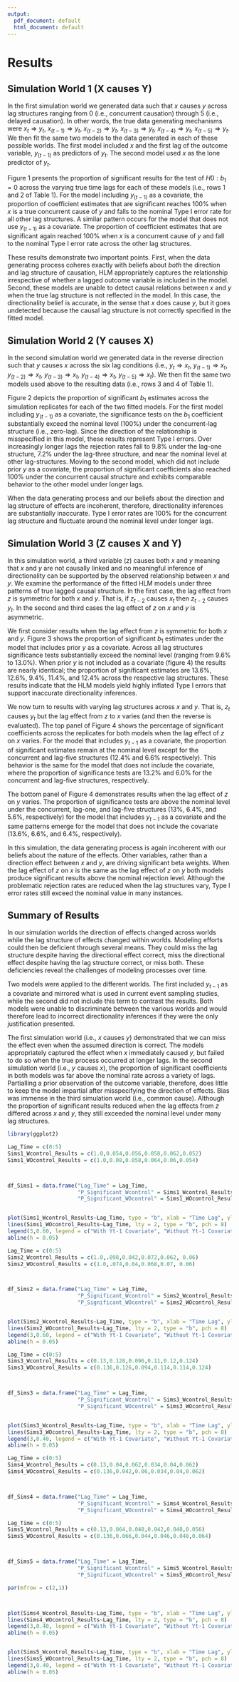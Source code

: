 ```yaml
---
output:
  pdf_document: default
  html_document: default
---
```


# Results

## Simulation World 1 (X causes Y)

In the first simulation world we generated data such that $x$ causes $y$ across lag structures ranging from 0 (i.e., concurrent causation) through 5 (i.e., delayed causation). In other words, the true data generating mechanisms were $x_t {\Rightarrow} y_t$, $x_{(t-1)} {\Rightarrow} y_t$, $x_{(t-2)} {\Rightarrow} y_t$, $x_{(t-3)} {\Rightarrow} y_t$, $x_{(t-4)} {\Rightarrow} y_t$, $x_{(t-5)} {\Rightarrow} y_t$. We then fit the same two models to the data generated in each of these possible worlds. The first model included $x$ and the first lag of the outcome variable, $y_{(t-1)}$ as predictors of $y_t$. The second model used $x$ as the lone predictor of $y_t$.

Figure 1 presents the proportion of significant results for the test of $H0:b_1 = 0$ across the varying true time lags for each of these models (i.e., rows 1 and 2 of Table 1). For the model including $y_{(t-1)}$ as a covariate, the proportion of coefficient estimates that are significant reaches 100% when $x$ is a true concurrent cause of $y$ and falls to the nominal Type I error rate for all other lag structures. A similar pattern occurs for the model that does not use  $y_{(t-1)}$ as a covariate. The proportion of coefficient estimates that are significant again reached 100% when $x$ is a concurrent cause of $y$ and fall to the nominal Type I error rate across the other lag structures.

These results demonstrate two important points. First, when the data generating process coheres exactly with beliefs about *both* the direction and lag structure of causation, HLM appropriately captures the relationship irrespective of whether a lagged outcome variable is included in the model. Second, these models are unable to detect causal relations between $x$ and $y$ when the true lag structure is not reflected in the model. In this case, the directionality belief is accurate, in the sense that $x$ does cause $y$, but it goes undetected because the causal lag structure is not correctly specified in the fitted model.


\begin{center}

---------------

Insert Figure 1 Here

---------------

\end{center}



## Simulation World 2 (Y causes X)

In the second simulation world we generated data in the reverse direction such that $y$ causes $x$ across the six lag conditions (i.e., $y_t {\Rightarrow} x_t$, $y_{(t-1)} {\Rightarrow} x_t$, $y_{(t-2)} {\Rightarrow} x_t$, $y_{(t-3)} {\Rightarrow} x_t$, $y_{(t-4)} {\Rightarrow} x_t$, $y_{(t-5)} {\Rightarrow} x_t$).  We then fit the same two models used above to the resulting data (i.e., rows 3 and 4 of Table 1).

Figure 2 depicts the proportion of significant $b_1$ estimates across the simulation replicates for each of the two fitted models. For the first model including $y_{(t-1)}$ as a covariate, the significance tests on the $b_1$ coefficient substantially exceed the nominal level (100%) under the concurrent-lag structure (i.e., zero-lag). Since the direction of the relationship is misspecified in this model, these results represent Type I errors. Over increasingly longer lags the rejection rates fall to 9.8% under the lag-one structure, 7.2% under the lag-three structure, and near the nominal level at other lag-structures. Moving to the second model, which did not include prior $y$ as a covariate, the proportion of significant coefficients also reached 100% under the concurrent causal structure and exhibits comparable behavior to the other model under longer lags. 

When the data generating process and our beliefs about the direction and lag structure of effects are incoherent, therefore, directionality inferences are substantially inaccurate. Type I error rates are 100% for the concurrent lag structure and fluctuate around the nominal level under longer lags.


\begin{center}

---------------

Insert Figure 2 Here

---------------

\end{center}


## Simulation World 3 (Z causes X and Y)

In this simulation world, a third variable ($z$) causes both $x$ and $y$ meaning that $x$ and $y$ are not causally linked and no meaningful inference of directionality can be supported by the observed relationship between $x$ and $y$. We examine the performance of the fitted HLM models under three patterns of true lagged causal structure. In the first case, the lag effect from $z$ is symmetric for both $x$ and $y$. That is, if $z_{t-2}$ causes $x_{t}$ then $z_{t-2}$ causes $y_{t}$. In the second and third cases the lag effect of $z$ on $x$ and $y$ is asymmetric.

We first consider results when the lag effect from $z$ is symmetric for both $x$ and $y$. Figure 3 shows the proportion of significant $b_1$ estimates under the model that includes prior $y$ as a covariate. Across all lag structures significance tests substantially exceed the nominal level (ranging from 9.6% to 13.0%). When prior $y$ is not included as a covariate (figure 4) the results are nearly identical; the proportion of significant estimates are 13.6%, 12.6%, 9.4%, 11.4%, and 12.4% across the respective lag structures.  These results indicate that the HLM models yield highly inflated Type I errors that support inaccurate directionality inferences.

\begin{center}

---------------

Insert Figure 3 Here

---------------

\end{center}

We now turn to results with varying lag structures across $x$ and $y$. That is, $z_{t}$ causes $y_{t}$ but the lag effect from $z$ to $x$ varies (and then the reverse is evaluated). The top panel of Figure 4 shows the percentage of significant coefficients across the replicates for both models when the lag effect of $z$ on $x$ varies. For the model that includes $y_{t-1}$ as a covariate, the proportion of significant estimates remain at the nominal level except for the concurrent and lag-five structures (12.4% and 6.6% respectively). This behavior is the same for the model that does not include the covariate, where the proportion of significance tests are 13.2% and 6.0% for the concurrent and lag-five structures, respectively. 

The bottom panel of Figure 4 demonstrates results when the lag effect of $z$ on $y$ varies. The proportion of significance tests are above the nominal level under the concurrent, lag-one, and lag-five structures (13%, 6.4%, and 5.6%, respectively) for the model that includes $y_{t-1}$ as a covariate and the same patterns emerge for the model that does not include the covariate (13.6%, 6.6%, and 6.4%, respectively).

In this simulation, the data generating process is again incoherent with our beliefs about the nature of the effects. Other variables, rather than a direction effect between $x$ and $y$, are driving significant beta weights. When the lag effect of $z$ on $x$ is the same as the lag effect of $z$ on $y$ both models produce significant results above the nominal rejection level. Although the problematic rejection rates are reduced when the lag structures vary, Type I error rates still exceed the nominal value in many instances.

\begin{center}

---------------

Insert Figure 4 Here

---------------

\end{center}
 


## Summary of Results

In our simulation worlds the direction of effects changed across worlds while the lag structure of effects changed within worlds. Modeling efforts could then be deficient through several means. They could miss the lag structure despite having the directional effect correct, miss the directional effect despite having the lag structure correct, or miss both. These deficiencies reveal the challenges of modeling processes over time. 

Two models were applied to the different worlds. The first included $y_{t-1}$ as a covariate and mirrored what is used in current event sampling studies, while the second did not include this term to contrast the results. Both models were unable to discriminate between the various worlds and would therefore lead to incorrect directionality inferences if they were the only justification presented.

The first simulation world (i.e., $x$ causes $y$) demonstrated that we can miss the effect even when the assumed direction is correct. The models appropriately captured the effect when $x$ immediately caused $y$, but failed to do so when the true process occurred at longer lags. In the second simulation world (i.e., $y$ causes $x$), the proportion of significant coefficients in both models was far above the nominal rate across a variety of lags. Partialling a prior observation of the outcome variable, therefore, does little to keep the model impartial after misspecifying the direction of effects. Bias was immense in the third simulation world (i.e., common cause). Although the proportion of significant results reduced when the lag effects from $z$ differed across $x$ and $y$, they still exceeded the nominal level under many lag structures. 

```r
library(ggplot2)

Lag_Time = c(0:5)
Sims1_Wcontrol_Results = c(1.0,0.054,0.056,0.058,0.062,0.052)
Sims1_WOcontrol_Results = c(1.0,0.08,0.058,0.064,0.06,0.054)



df_Sims1 = data.frame("Lag_Time" = Lag_Time,
                      "P_Significant_Wcontrol" = Sims1_Wcontrol_Results,
                      "P_Significant_WOcontrol" = Sims1_WOcontrol_Results)


plot(Sims1_Wcontrol_Results~Lag_Time, type = "b", xlab = "Time Lag", ylab = "Proportion Significant", main = "Data Generating World: X causes Y")
lines(Sims1_WOcontrol_Results~Lag_Time, lty = 2, type = "b", pch = 8)
legend(3,0.60, legend = c("With Yt-1 Covariate", "Without Yt-1 Covariate"), lty = c(1,2), pch = c(1,8), cex = 0.90, title = "Model Applied")
abline(h = 0.05)
```


```r
Lag_Time = c(0:5)
Sims2_Wcontrol_Results = c(1.0,.098,0.042,0.072,0.062, 0.06)
Sims2_WOcontrol_Results = c(1.0,.074,0.04,0.068,0.07, 0.06)



df_Sims2 = data.frame("Lag_Time" = Lag_Time,
                      "P_Significant_Wcontrol" = Sims2_Wcontrol_Results,
                      "P_Significant_WOcontrol" = Sims2_WOcontrol_Results)


plot(Sims2_Wcontrol_Results~Lag_Time, type = "b", xlab = "Time Lag", ylab = "Proportion Significant", main = "Data Generating World: Y causes X")
lines(Sims2_WOcontrol_Results~Lag_Time, lty = 2, type = "b", pch = 8)
legend(3,0.60, legend = c("With Yt-1 Covariate", "Without Yt-1 Covariate"), lty = c(1,2), pch = c(1,8), cex = 0.90, title = "Model Applied")
abline(h = 0.05)
```


```r
Lag_Time = c(0:5)
Sims3_Wcontrol_Results = c(0.13,0.128,0.096,0.11,0.12,0.124)
Sims3_WOcontrol_Results = c(0.136,0.126,0.094,0.114,0.114,0.124)



df_Sims3 = data.frame("Lag_Time" = Lag_Time,
                      "P_Significant_Wcontrol" = Sims3_Wcontrol_Results,
                      "P_Significant_WOcontrol" = Sims3_WOcontrol_Results)


plot(Sims3_Wcontrol_Results~Lag_Time, type = "b", xlab = "Time Lag", ylab = "Proportion Significant", main = "Data Generating World: Z causes X and Y \nEquivalent Lag Effects", ylim = c(0,0.50))
lines(Sims3_WOcontrol_Results~Lag_Time, lty = 2, type = "b", pch = 8)
legend(3,0.40, legend = c("With Yt-1 Covariate", "Without Yt-1 Covariate"), lty = c(1,2), pch = c(1,8), cex = 0.90, title = "Model Applied")
abline(h = 0.05)
```



```r

Lag_Time = c(0:5)
Sims4_Wcontrol_Results = c(0.13,0.04,0.062,0.034,0.04,0.062)
Sims4_WOcontrol_Results = c(0.136,0.042,0.06,0.034,0.04,0.062)



df_Sims4 = data.frame("Lag_Time" = Lag_Time,
                      "P_Significant_Wcontrol" = Sims4_Wcontrol_Results,
                      "P_Significant_WOcontrol" = Sims4_WOcontrol_Results)

Lag_Time = c(0:5)
Sims5_Wcontrol_Results = c(0.13,0.064,0.048,0.042,0.048,0.056)
Sims5_WOcontrol_Results = c(0.136,0.066,0.044,0.046,0.048,0.064)



df_Sims5 = data.frame("Lag_Time" = Lag_Time,
                      "P_Significant_Wcontrol" = Sims5_Wcontrol_Results,
                      "P_Significant_WOcontrol" = Sims5_WOcontrol_Results)

par(mfrow = c(2,1))



plot(Sims4_Wcontrol_Results~Lag_Time, type = "b", xlab = "Time Lag", ylab = "Percent Significant", main = "Data Generating World: Z causes X and Y \nVarying Lag Effects on X", ylim = c(0,0.50))
lines(Sims4_WOcontrol_Results~Lag_Time, lty = 2, type = "b", pch = 8)
legend(3,0.40, legend = c("With Yt-1 Covariate", "Without Yt-1 Covariate"), lty = c(1,2), pch = c(1,8), cex = 0.90, title = "Model Applied")
abline(h = 0.05)


plot(Sims5_Wcontrol_Results~Lag_Time, type = "b", xlab = "Time Lag", ylab = "Percent Significant", main = "Data Generating World: Z causes X and Y \nVarying Lag Effects on Y", ylim = c(0,0.5))
lines(Sims5_WOcontrol_Results~Lag_Time, lty = 2, type = "b", pch = 8)
legend(3,0.40, legend = c("With Yt-1 Covariate", "Without Yt-1 Covariate"), lty = c(1,2), pch = c(1,8), cex = 0.90, title = "Model Applied")
abline(h = 0.05)

```
